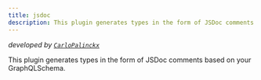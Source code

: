 ```yaml
---
title: jsdoc
description: This plugin generates types in the form of JSDoc comments based on your GraphQLSchema.
---
```




<PluginHeader />

_developed by [`CarloPalinckx`](https://github.com/CarloPalinckx)_

This plugin generates types in the form of JSDoc comments based on your GraphQLSchema.
